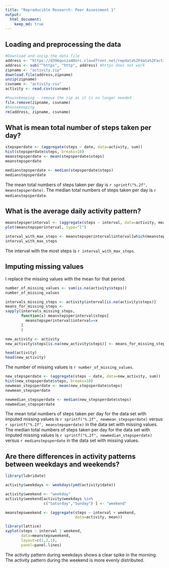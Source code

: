 ```yaml
---
title: "Reproducible Research: Peer Assessment 1"
output: 
  html_document:
    keep_md: true
---
```



## Loading and preprocessing the data

```r
#Download and unzip the data file
address <- "https://d396qusza40orc.cloudfront.net/repdata%2Fdata%2Factivity.zip"
address <- sub("^https", "http", address) #https does not work
zipname <- "activity.zip"
download.file(address,zipname)
unzip(zipname)
csvname <- "activity.csv"
activity <- read.csv(csvname)

#housekeeping - remove the zip as it is no longer needed
file.remove(zipname, csvname)
#housekeeping
rm(address, zipname, csvname)
```

## What is mean total number of steps taken per day?

```r
stepsperdate <- (aggregate(steps ~ date, data=activity, sum))
hist(stepsperdate$steps, breaks=10)
meanstepsperdate <- mean(stepsperdate$steps)
meanstepsperdate

medianstepsperdate <- median(stepsperdate$steps)
medianstepsperdate
```

The mean total numbers of steps taken per day is `r sprintf("%.2f", meanstepsperdate)`.
The median total numbers of steps taken per day is `r medianstepsperdate`.


## What is the average daily activity pattern?

```r
meanstepsperinterval <- (aggregate(steps ~ interval, data=activity, mean))
plot(meanstepsperinterval, type="l")

interval_with_max_steps <- meanstepsperinterval$interval[which(meanstepsperinterval$steps == max(meanstepsperinterval$steps))]
interval_with_max_steps 
```

The interval with the most steps is `r interval_with_max_steps`.

## Imputing missing values

I replace the missing values with the mean for that period.

```r
number_of_missing_values <- sum(is.na(activity$steps))
number_of_missing_values

intervals_missing_steps <- activity$interval[is.na(activity$steps)]
means_for_missing_steps <-
sapply(intervals_missing_steps,
       function(x) meanstepsperinterval$steps[
         meanstepsperinterval$interval==x
       ]
       )

new_activity <- activity
new_activity$steps[is.na(new_activity$steps)] <- means_for_missing_steps

head(activity)
head(new_activity)
```

The number of missing values is `r number_of_missing_values`.

```r

new_stepsperdate <- (aggregate(steps ~ date, data=new_activity, sum))
hist(new_stepsperdate$steps, breaks=10)
newmean_stepsperdate <- mean(new_stepsperdate$steps)
newmean_stepsperdate

newmedian_stepsperdate <- median(new_stepsperdate$steps)
newmedian_stepsperdate
```
The mean total numbers of steps taken per day for the data set with imputed missing values
is `r sprintf("%.2f", newmean_stepsperdate)`
versus `r sprintf("%.2f", meanstepsperdate)` in the data set with missing values.
The median total numbers of steps taken per day for the data set with imputed missing values
is `r sprintf("%.2f", newmedian_stepsperdate)`
versus `r medianstepsperdate` in the data set with missing values.



## Are there differences in activity patterns between weekdays and weekends?
```r
library(lubridate)

activity$weekdays <- weekdays(ymd(activity$date))

activity$weekend <- "weekday"
activity$weekend[activity$weekdays %in%
                 c("Saturday","Sunday") ] <- "weekend"

meanstepsweekend <- (aggregate(steps ~ interval + weekend,
                               data=activity, mean))

library(lattice)
xyplot(steps ~ interval | weekend,
       data=meanstepsweekend,
       layout=c(1,2,1),
       panel=panel.lines)
```

The activity pattern during weekdays shows a clear spike in the morning. The activity pattern during the weekend is more evenly distributed.
